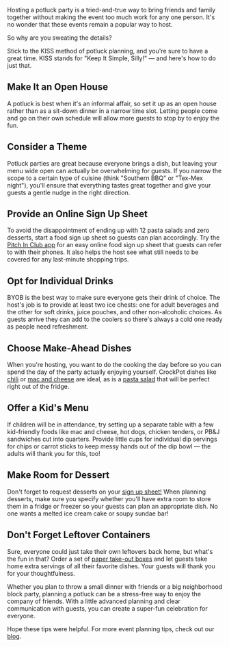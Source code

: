 <BlogImage  />
<BlogInfo  />

Hosting a potluck party is a tried-and-true way to bring friends and family together without making the event too much work for 
any one person. It's no wonder that these events remain a popular way to host.

So why are you sweating the details? 

Stick to the KISS method of potluck planning, and you're sure to have a great time. KISS stands for "Keep It Simple, Silly!" — 
and here's how to do just that.

<MobileAd />

## Make It an Open House

A potluck is best when it's an informal affair, so set it up as an open house rather than as a sit-down dinner in a narrow time 
slot. Letting people come and go on their own schedule will allow more guests to stop by to enjoy the fun.

## Consider a Theme
Potluck parties are great because everyone brings a dish, but leaving your menu wide open can actually be overwhelming for 
guests. If you narrow the scope to a certain type of cuisine (think "Southern BBQ" or "Tex-Mex night"), you'll ensure that 
everything tastes great together and give your guests a gentle nudge in the right direction.

<MobileAd />

## Provide an Online Sign Up Sheet

To avoid the disappointment of ending up with 12 pasta salads and zero desserts, start a food sign up 
sheet so guests can plan accordingly. Try the [Pitch In Club app](https://pitchinclub.com) for an easy 
online food sign up sheet that guests can refer to with their phones. It also helps the host see what 
still needs to be covered for any last-minute shopping trips.


## Opt for Individual Drinks

BYOB is the best way to make sure everyone gets their drink of choice. The host's job is to provide at least two 
ice chests: one for adult beverages and the other for soft drinks, juice pouches, and other non-alcoholic choices. 
As guests arrive they can add to the coolers so there's always a cold one ready as people need refreshment.

<MobileAd />

## Choose Make-Ahead Dishes

When you're hosting, you want to do the cooking the day before so you can spend the day of the party actually enjoying yourself. 
CrockPot dishes like [chili](https://www.delish.com/cooking/recipe-ideas/a21581186/slow-cooker-chili-recipe/)
or 
[mac and cheese](https://www.foodnetwork.com/recipes/trisha-yearwood/crockpot-macaroni-and-cheese-recipe-2107509)
are ideal, as is a 
[pasta salad](https://www.thechunkychef.com/mediterranean-pasta-salad/)
that will be perfect right out of the fridge. 

## Offer a Kid's Menu

If children will be in attendance, try setting up a separate table with a few kid-friendly foods like mac and cheese, 
hot dogs, chicken tenders, or PB&J sandwiches cut into quarters. Provide little cups for individual dip servings for chips 
or carrot sticks to keep messy hands out of the dip bowl — the adults will thank you for this, too!

<MobileAd />

## Make Room for Dessert

Don't forget to request desserts on your 
[sign up sheet!](https://pitchinclub.com/blog/easy-party-planning-app/)
When planning desserts, make sure you specify whether you'll 
have extra room to store them in a fridge or freezer so your guests can plan an appropriate dish. No one wants a 
melted ice cream cake or soupy sundae bar!

## Don't Forget Leftover Containers

Sure, everyone could just take their own leftovers back home, but what's the fun in that? Order a set of 
[paper take-out boxes](https://www.amazon.com/Disposable-Containers-Microwaveble-Folding-Natural/dp/B077H6ML1N/ref=sr_1_1?dchild=1&keywords=leftover+boxes&qid=1590597339&sr=8-1)
and let guests take home extra servings of all their favorite dishes. Your guests will thank you for your thoughtfulness.

Whether you plan to throw a small dinner with friends or a big neighborhood block party, 
planning a potluck can be a stress-free way to enjoy the company of friends. With a little advanced planning 
and clear communication with guests, you can create a super-fun celebration for everyone.

Hope these tips were helpful. For more event planning tips, check out our
[blog](https://pitchinclub.com/blog/list/1).

<MobileAd />


